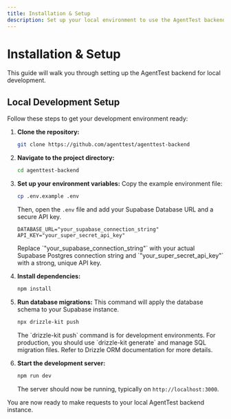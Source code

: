 ```yaml
---
title: Installation & Setup
description: Set up your local environment to use the AgentTest backend.
---
```


# Installation & Setup

This guide will walk you through setting up the AgentTest backend for local development.

## Local Development Setup

Follow these steps to get your development environment ready:

1.  **Clone the repository:**
    ```bash
    git clone https://github.com/agenttest/agenttest-backend
    ```

2.  **Navigate to the project directory:**
    ```bash
    cd agenttest-backend
    ```

3.  **Set up your environment variables:**
    Copy the example environment file:
    ```bash
    cp .env.example .env
    ```
    Then, open the `.env` file and add your Supabase Database URL and a secure API key.
    ```env
    DATABASE_URL="your_supabase_connection_string"
    API_KEY="your_super_secret_api_key"
    ```
    <Note>
      Replace `"your_supabase_connection_string"` with your actual Supabase Postgres connection string and
      `"your_super_secret_api_key"` with a strong, unique API key.
    </Note>

4.  **Install dependencies:**
    ```bash
    npm install
    ```

5.  **Run database migrations:**
    This command will apply the database schema to your Supabase instance.
    ```bash
    npx drizzle-kit push
    ```
    <Note>
    The `drizzle-kit push` command is for development environments. For production, you should use `drizzle-kit generate` and manage SQL migration files. Refer to Drizzle ORM documentation for more details.
    </Note>


6.  **Start the development server:**
    ```bash
    npm run dev
    ```
    The server should now be running, typically on `http://localhost:3000`.

You are now ready to make requests to your local AgentTest backend instance.
